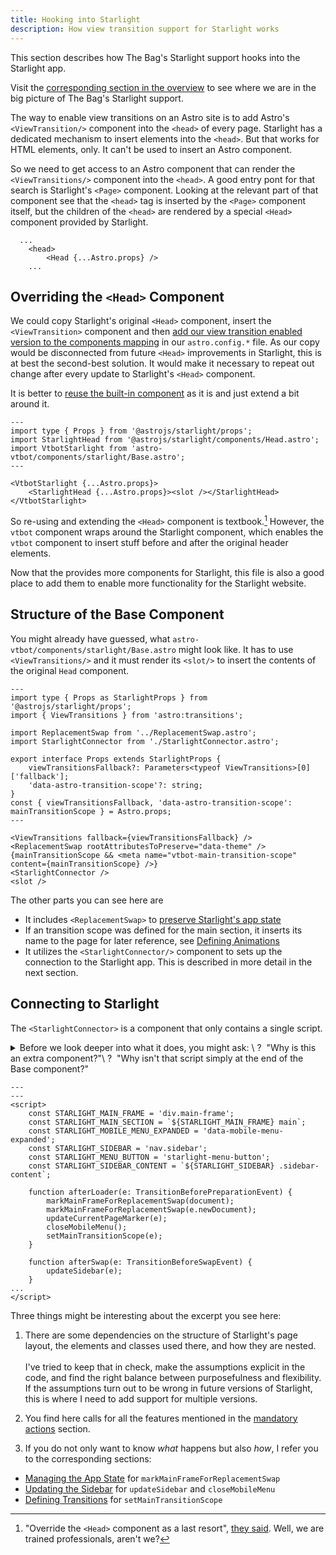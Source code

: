 ```yaml
---
title: Hooking into Starlight
description: How view transition support for Starlight works
---
```




This section describes how The Bag's Starlight support hooks into the Starlight app.

Visit the [corresponding section in the overview](/jotter/starlight/inner-workings/#hook-into-starlight) to see where we are in  the big picture of The Bag's Starlight support.

The way to enable view transitions on an Astro site is to add Astro's `<ViewTransition/>` component into the `<head>` of every page. Starlight has a dedicated mechanism to insert elements into the `<head>`. But that works for HTML elements, only. It can't be used to insert an Astro component.

So we need to get access to an Astro component that can render the `<ViewTransitions/>` component into the `<head>`. A good entry pont for that search is Starlight's `<Page>` component. Looking at the relevant part of that component  see that the `<head>` tag is inserted by the `<Page>` component itself, but the children of the `<head>` are rendered by a special `<Head>` component provided by Starlight.

```astro title="Page.astro" showLineNumbers=false
  ...
	<head>
		<Head {...Astro.props} />
	...
```

## Overriding the `<Head>` Component

We could copy Starlight's original `<Head>` component, insert the `<ViewTransition>` component and then [add our view transition enabled version to the components mapping](/jotter/starlight/guide/#step-3-use-the-new-head-component) in our `astro.config.*` file. As our copy would be disconnected from future `<Head>` improvements in Starlight, this is at best the second-best solution. It would make it necessary to repeat out change after every update to Starlight's `<Head>` component.

It is better to [reuse the built-in component](https://starlight.astro.build/guides/overriding-components/#reuse-a-built-in-component) as it is and just extend a bit around it.


```astro title="./src/components/starlight/Head.astro"
---
import type { Props } from '@astrojs/starlight/props';
import StarlightHead from '@astrojs/starlight/components/Head.astro';
import VtbotStarlight from 'astro-vtbot/components/starlight/Base.astro';
---

<VtbotStarlight {...Astro.props}>
	<StarlightHead {...Astro.props}><slot /></StarlightHead>
</VtbotStarlight>
```
So re-using and extending the `<Head>` component is  textbook.[^1] However, the `vtbot` component wraps around the Starlight component, which enables the `vtbot` component to insert stuff before and after the original header elements.
[^1]: "Override the `<Head>` component as a last resort", [they said](https://starlight.astro.build/reference/overrides/#head-1). Well, we are trained professionals, aren't we?

Now that the <BoT/> provides more components for Starlight, this file is also a good place to add them to enable more functionality for the Starlight website.

## Structure of the Base Component

You might already have guessed, what `astro-vtbot/components/starlight/Base.astro` might look like. It has to use `<ViewTransitions/>` and it must render its `<slot/>` to insert the contents of the original `Head` component.

```astro title="astro-vtbot/components/starlight/Base.astro" {15,19} collapse={1-12}
---
import type { Props as StarlightProps } from '@astrojs/starlight/props';
import { ViewTransitions } from 'astro:transitions';

import ReplacementSwap from '../ReplacementSwap.astro';
import StarlightConnector from './StarlightConnector.astro';

export interface Props extends StarlightProps {
	viewTransitionsFallback?: Parameters<typeof ViewTransitions>[0]['fallback'];
	'data-astro-transition-scope'?: string;
}
const { viewTransitionsFallback, 'data-astro-transition-scope': mainTransitionScope } = Astro.props;
---

<ViewTransitions fallback={viewTransitionsFallback} />
<ReplacementSwap rootAttributesToPreserve="data-theme" />
{mainTransitionScope && <meta name="vtbot-main-transition-scope" content={mainTransitionScope} />}
<StarlightConnector />
<slot />
```
The other parts you can see here are
- It includes `<ReplacementSwap>` to [preserve Starlight's app state](/jotter/starlight/inner-workings/app-state/)
- If an transition scope was defined for the main section, it inserts its name to the page for later reference, see [Defining Animations](/jotter/starlight/inner-workings/transitions/)
- It utilizes the `<StarlightConnector/>` component to sets up the connection to the Starlight app. This is described in more detail in the next section.

## Connecting to Starlight

The `<StarlightConnector>` is a component that only contains a single script.

<details>
<summary>Before we look deeper into what it does, you might ask: \
?&nbsp;&nbsp;"Why is this an extra component?"\
?&nbsp;&nbsp;"Why isn't that script simply at the end of the Base component?"</summary>

> Important question, you asked there! Scripts in the `Base` component would be executed before the scripts in the embedded components. Thus embedding the script into its own StarlightConnector component and putting that at the end of the component list ensures that the connector code only runs after the `<ViewTransitions/>` and `<ReplacementSwap/>` scripts are loaded. \
\
This in turn ensures that the event listeners are called in the intended order and that in turn determines the execution order of the callbacks ;-)
</details>

```astro title="astro-vtbot/components/starlight/StarlightConnector.astro"
---
---
<script>
	const STARLIGHT_MAIN_FRAME = 'div.main-frame';
	const STARLIGHT_MAIN_SECTION = `${STARLIGHT_MAIN_FRAME} main`;
	const STARLIGHT_MOBILE_MENU_EXPANDED = 'data-mobile-menu-expanded';
	const STARLIGHT_SIDEBAR = 'nav.sidebar';
	const STARLIGHT_MENU_BUTTON = 'starlight-menu-button';
	const STARLIGHT_SIDEBAR_CONTENT = `${STARLIGHT_SIDEBAR} .sidebar-content`;

	function afterLoader(e: TransitionBeforePreparationEvent) {
		markMainFrameForReplacementSwap(document);
		markMainFrameForReplacementSwap(e.newDocument);
		updateCurrentPageMarker(e);
		closeMobileMenu();
		setMainTransitionScope(e);
	}

	function afterSwap(e: TransitionBeforeSwapEvent) {
		updateSidebar(e);
	}
...
</script>
```
Three things might be interesting about the excerpt you see here:
1. There are some dependencies on the structure of Starlight's page layout, the elements and classes used there, and how they are nested.\
\
I've tried to keep that in check, make the assumptions explicit in the code, and find the right balance between purposefulness and flexibility. If the assumptions turn out to be wrong in future versions of Starlight, this is where I need to add support for multiple versions.

2. You find here calls for all the features mentioned in the [mandatory actions](/jotter/starlight/inner-workings/#mandatory-actions) section.

3. If you do not only want to know _what_ happens but also _how_, I refer you to the corresponding sections:
- [Managing the App State](/jotter/starlight/inner-workings/app-state/) for `markMainFrameForReplacementSwap`
- [Updating the Sidebar](/jotter/starlight/inner-workings/sidebar/) for `updateSidebar` and `closeMobileMenu`
- [Defining Transitions](/jotter/starlight/inner-workings/transitions/) for `setMainTransitionScope`
